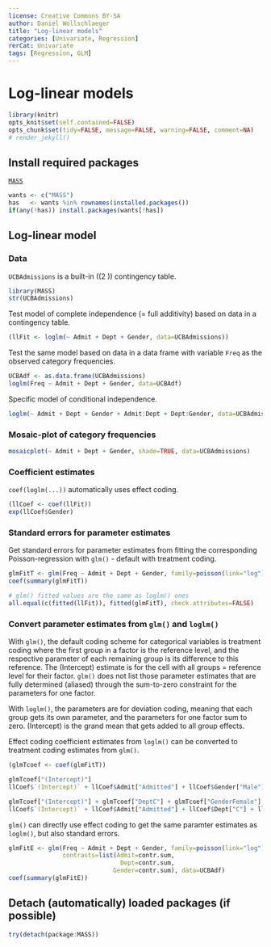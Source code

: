 ---
license: Creative Commons BY-SA
author: Daniel Wollschlaeger
title: "Log-linear models"
categories: [Univariate, Regression]
rerCat: Univariate
tags: [Regression, GLM]
---

Log-linear models
=========================

```{r echo=FALSE}
library(knitr)
opts_knit$set(self.contained=FALSE)
opts_chunk$set(tidy=FALSE, message=FALSE, warning=FALSE, comment=NA)
# render_jekyll()
```

Install required packages
-------------------------

[`MASS`](https://cran.r-project.org/package=MASS)

```{r}
wants <- c("MASS")
has   <- wants %in% rownames(installed.packages())
if(any(!has)) install.packages(wants[!has])
```

Log-linear model
-------------------------
    
### Data

`UCBAdmissions` is a built-in \((2 \times 2 \times 6)\) contingency table.

```{r}
library(MASS)
str(UCBAdmissions)
```

Test model of complete independence (= full additivity) based on data in a contingency table.

```{r}
(llFit <- loglm(~ Admit + Dept + Gender, data=UCBAdmissions))
```

Test the same model based on data in a data frame with variable `Freq` as the observed category frequencies.

```{r}
UCBAdf <- as.data.frame(UCBAdmissions)
loglm(Freq ~ Admit + Dept + Gender, data=UCBAdf)
```

Specific model of conditional independence.

```{r}
loglm(~ Admit + Dept + Gender + Admit:Dept + Dept:Gender, data=UCBAdmissions)
```

### Mosaic-plot of category frequencies

```{r rerLogLinear01}
mosaicplot(~ Admit + Dept + Gender, shade=TRUE, data=UCBAdmissions)
```

### Coefficient estimates

`coef(loglm(...))` automatically uses effect coding.

```{r}
(llCoef <- coef(llFit))
exp(llCoef$Gender)
```

### Standard errors for parameter estimates

Get standard errors for parameter estimates from fitting the corresponding Poisson-regression with `glm()` - default with treatment coding.

```{r}
glmFitT <- glm(Freq ~ Admit + Dept + Gender, family=poisson(link="log"), data=UCBAdf)
coef(summary(glmFitT))

# glm() fitted values are the same as loglm() ones
all.equal(c(fitted(llFit)), fitted(glmFitT), check.attributes=FALSE)
```

### Convert parameter estimates from `glm()` and `loglm()`

With `glm()`, the default coding scheme for categorical variables is treatment coding where the first group in a factor is the reference level, and the respective parameter of each remaining group is its difference to this reference. The (Intercept) estimate is for the cell with all groups = reference level for their factor. `glm()` does not list those parameter estimates that are fully determined (aliased) through the sum-to-zero constraint for the parameters for one factor.

With `loglm()`, the parameters are for deviation coding, meaning that each group gets its own parameter, and the parameters for one factor sum to zero. (Intercept) is the grand mean that gets added to all group effects.

Effect coding coefficient estimates from `loglm()` can be converted to treatment coding estimates from `glm()`.

```{r}
(glmTcoef <- coef(glmFitT))

glmTcoef["(Intercept)"]
llCoef$`(Intercept)` + llCoef$Admit["Admitted"] + llCoef$Gender["Male"]  + llCoef$Dept["A"]

glmTcoef["(Intercept)"] + glmTcoef["DeptC"] + glmTcoef["GenderFemale"]
llCoef$`(Intercept)` + llCoef$Admit["Admitted"] + llCoef$Dept["C"] + llCoef$Gender["Female"]
```

`glm()` can directly use effect coding to get the same paramter estimates as `loglm()`, but also standard errors.

```{r}
glmFitE <- glm(Freq ~ Admit + Dept + Gender, family=poisson(link="log"),
               contrasts=list(Admit=contr.sum,
                               Dept=contr.sum,
                             Gender=contr.sum), data=UCBAdf)
coef(summary(glmFitE))
```

Detach (automatically) loaded packages (if possible)
-------------------------

```{r}
try(detach(package:MASS))
```
